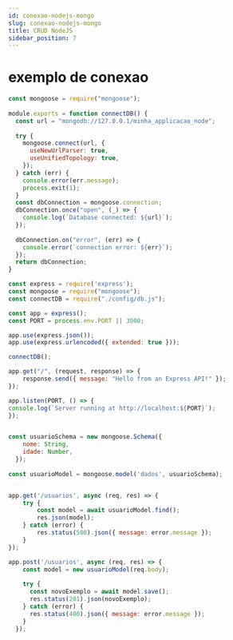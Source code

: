 ```yaml
---
id: conexao-nodejs-mongo
slug: conexao-nodejs-mongo
title: CRUD NodeJS
sidebar_position: 7
---
```


# exemplo de conexao

```javascript title=config/db.js
const mongoose = require("mongoose");
 
module.exports = function connectDB() {
  const url = "mongodb://127.0.0.1/minha_applicacao_node";
 
  try {
    mongoose.connect(url, {
      useNewUrlParser: true,
      useUnifiedTopology: true,
    });
  } catch (err) {
    console.error(err.message);
    process.exit(1);
  }
  const dbConnection = mongoose.connection;
  dbConnection.once("open", (_) => {
    console.log(`Database connected: ${url}`);
  });
 
  dbConnection.on("error", (err) => {
    console.error(`connection error: ${err}`);
  });
  return dbConnection;
}
```

```javascript title=index.js
const express = require('express');
const mongoose = require("mongoose");
const connectDB = require("./config/db.js"); 

const app = express();
const PORT = process.env.PORT || 3000;

app.use(express.json());
app.use(express.urlencoded({ extended: true }));

connectDB();

app.get("/", (request, response) => {
    response.send({ message: "Hello from an Express API!" });
});

app.listen(PORT, () => {
console.log(`Server running at http://localhost:${PORT}`);
});


const usuarioSchema = new mongoose.Schema({
    nome: String,
    idade: Number,
  });
  
const usuarioModel = mongoose.model('dados', usuarioSchema);


app.get('/usuarios', async (req, res) => {
    try {
        const model = await usuarioModel.find();
        res.json(model);
    } catch (error) {
        res.status(500).json({ message: error.message });
    }
});

app.post('/usuarios', async (req, res) => {
    const model = new usuarioModel(req.body);
  
    try {
      const novoExemplo = await model.save();
      res.status(201).json(novoExemplo);
    } catch (error) {
      res.status(400).json({ message: error.message });
    }
  });
```